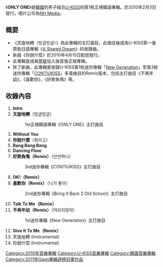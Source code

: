 {{Unreferenced|time=2012-03-12T09:18:13+00:00 }}
{{Infobox Album
| Name = ONLY ONE
| Cover = 
| Artist = [[U-KISS|U-KISS]]
| Type = 專輯
| Released = 2010年2月3日
| Recorded = 2009年
| Genre = [[K-POP|K-POP]]
| Length = 
| Label = [[NH_Media|NH Media]]
| Producer = 
| Certification  = 
| Chart position = 
| Reviews = 
| Last album            = [[CONTIUKISS|CONTIUKISS]]<br />（2009年）
| This album            = '''ONLY ONE'''<br />（2010年）
| Next album            = [[BREAK_TIME|BREAK TIME]]<br />（2010年）
| Misc           = 
}}
《'''ONLY ONE'''》是[[韓國|韓國]]的男子組合[[U-KISS|U-KISS]]的第1枚正規韓語專輯。於2010年2月3日發行。唱片公司為[[NH_Media|NH Media]]。

== 概要 ==
* 《天旋地轉（빙글빙글）》為此專輯的主打曲目，此曲往後成為U-KISS第一張原創日語專輯《[[A_Shared_Dream|A Shared Dream]]》的收錄曲。
* 新曲《你說什麼》於2010年4月15日配信發行。
* 此專輯是成員[[李基燮|基燮]]加入後首張正規專輯。
* 除了新曲，此專輯更收錄U-KISS第1枚迷你專輯「[[New_Generation|New Generation]]」至第3枚迷你專輯「[[CONTIUKISS|CONTIUKISS]]」多首曲目的Remix版本，包括主打曲目《不再年幼》、《喜歡你》、《好欺負嗎》等。

==收錄內容==
# '''Intro'''
# '''天旋地轉'''（빙글빙글）
#:1st正規韓語專輯《ONLY ONE》主打曲目
# '''Without You'''
# '''你說什麼'''（뭐라고）
# '''Bang Bang Bang'''
# '''Dancing Floor'''
# '''好欺負嗎（Remix）'''（만만하니）
#:3rd迷你專輯《CONTIUKISS》主打曲目
# '''OK!（Remix）'''
# '''喜歡你（Remix）'''（니가 좋아）
#:2nd迷你專輯《Bring It Back 2 Old School》主打曲目
# '''Talk To Me（Remix）'''
# '''不再年幼（Remix）'''（어리지않아）
#:1st迷你專輯《New Generation》主打曲目
# '''Give It To Me（Remix）'''
# 天旋地轉 (Instrumental)
# 你說什麼 (Instrumental)

{{U-KISS}}
{{Gaon專輯週榜冠軍 (2011年)|2011年2月8日}}
{{DEFAULTSORT:ONLY ONE}}
[[Category:2010年音樂專輯|Category:2010年音樂專輯]]
[[Category:U-KISS音樂專輯|Category:U-KISS音樂專輯]]
[[Category:韓國音樂專輯|Category:韓國音樂專輯]]
[[Category:2011年Gaon專輯週榜冠軍作品|Category:2011年Gaon專輯週榜冠軍作品]]